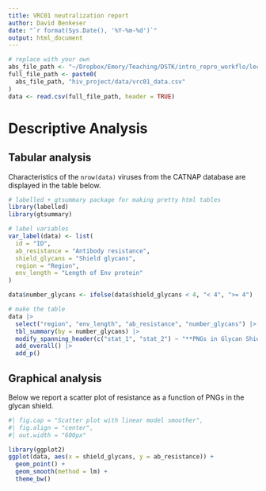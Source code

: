 ```yaml
---
title: VRC01 neutralization report
author: David Benkeser
date: "`r format(Sys.Date(), '%Y-%m-%d')`"
output: html_document
---
```


```r
# replace with your own
abs_file_path <- "~/Dropbox/Emory/Teaching/DSTK/intro_repro_workflo/lectures/04_rmarkdown/"
full_file_path <- paste0(
  abs_file_path, "hiv_project/data/vrc01_data.csv"
)
data <- read.csv(full_file_path, header = TRUE)
```

# Descriptive Analysis

## Tabular analysis

Characteristics of the `nrow(data)` viruses from the CATNAP database are displayed in the table below.

```r
# labelled + gtsummary package for making pretty html tables
library(labelled)
library(gtsummary)

# label variables
var_label(data) <- list(
  id = "ID",
  ab_resistance = "Antibody resistance",
  shield_glycans = "Shield glycans",
  region = "Region",
  env_length = "Length of Env protein"
)

data$number_glycans <- ifelse(data$shield_glycans < 4, "< 4", ">= 4")

# make the table
data |> 
  select("region", "env_length", "ab_resistance", "number_glycans") |>
  tbl_summary(by = number_glycans) |> 
  modify_spanning_header(c("stat_1", "stat_2") ~ "**PNGs in Glycan Shield**") |>
  add_overall() |>
  add_p()
```


## Graphical analysis

Below we report a scatter plot of resistance as a function of PNGs in the glycan shield.

```r
#| fig.cap = "Scatter plot with linear model smoother",
#| fig.align = "center", 
#| out.width = "600px"

library(ggplot2)
ggplot(data, aes(x = shield_glycans, y = ab_resistance)) + 
  geom_point() +
  geom_smooth(method = lm) + 
  theme_bw()
```
